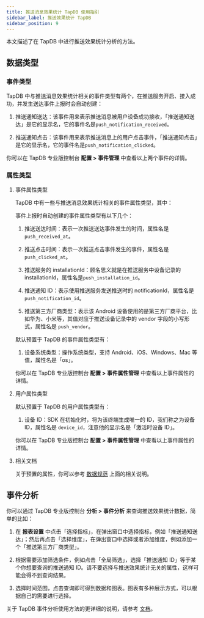 ```yaml
---
title: 推送消息效果统计 TapDB 使用指引
sidebar_label: 推送效果统计 TapDB
sidebar_position: 9
---
```


本文描述了在 TapDB 中进行推送效果统计分析的方法。

## 数据类型

### 事件类型

TapDB 中与推送消息效果统计相关的事件类型有两个，在推送服务开启、接入成功，并发生送达事件上报时会自动创建：

1. 推送通知送达：该事件用来表示推送消息被用户设备成功接收，「推送通知送达」是它的显示名，它的事件名是`push_notification_received`。

2. 推送通知点击：该事件用来表示推送消息上的用户点击事件，「推送通知点击」是它的显示名，它的事件名是`push_notification_clicked`。

你可以在 TapDB 专业版控制台 **配置 > 事件管理** 中查看以上两个事件的详情。

### 属性类型

1. 事件属性类型

    TapDB 中有一些与推送消息效果统计相关的事件属性类型，其中：

    事件上报时自动创建的事件属性类型有以下几个：

    1. 推送送达时间：表示一次推送送达事件发生的时间，属性名是 `push_received_at`。

    2. 推送点击时间：表示一次推送点击事件发生的事件，属性名是 `push_clicked_at`。

    3. 推送服务的 installationId：顾名思义就是在推送服务中设备记录的 installationId，属性名是`push_installation_id`。

    4. 推送通知 ID：表示使用推送服务发送推送时的 notificationId，属性名是 `push_notification_id`。

    5. 推送第三方厂商类型：表示该 Android 设备使用的是第三方厂商平台，比如华为、小米等，其值对应于推送设备记录中的 vendor 字段的小写形式，属性名是 `push_vendor`。

    默认预置于 TapDB 的事件属性类型有：

    1. 设备系统类型：操作系统类型，支持 Android、iOS、Windows、Mac 等值，属性名是「os」。

    你可以在 TapDB 专业版控制台 **配置 > 事件属性管理** 中查看以上事件属性的详情。

2. 用户属性类型

    默认预置于 TapDB 的用户属性类型有：

    1. 设备 ID：SDK 在初始化时，将为该终端生成唯一的 ID，我们称之为设备 ID，属性名是 `device_id`，注意他的显示名是「激活时设备 ID」。

    你可以在 TapDB 专业版控制台 **配置 > 事件属性管理** 中查看以上事件属性的详情。

3. 相关文档

    关于预置的属性，你可以参考 [数据规范](https://www.tapdb.com/docs/sdk/数据规范) 上面的相关说明。

## 事件分析

你可以通过 TapDB 专业版控制台 **分析 > 事件分析** 来查询推送效果统计数据，简单的比如：

1. 在 **报表设置** 中点击「选择指标」，在弹出窗口中选择指标，例如「推送通知送达」；然后再点击「选择维度」，在弹出窗口中选择或者添加维度，例如添加一个「推送第三方厂商类型」。

2. 根据需要添加筛选条件，例如点击「全局筛选」，选择「推送通知 ID」等于某个你想要查询的推送通知 ID。请不要选择与推送效果统计无关的属性，这样可能会得不到查询结果。

3. 选择时间范围，点击查询即可得到数据和图表。图表有多种展示方式，可以根据自己的需要进行选择。

关于 TapDB 事件分析使用方法的更详细的说明，请参考 [文档](https://www.tapdb.com/docs/features/customEvent/eventAnalyse)。
